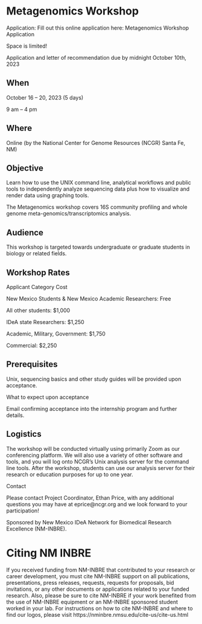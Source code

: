 
# Metagenomics Workshop

Application: Fill out this online application here: Metagenomics Workshop Application

Space is limited!

Application and letter of recommendation due by midnight October 10th, 2023


## When

October 16 – 20, 2023 (5 days)

9 am – 4 pm


## Where

Online (by the National Center for Genome Resources (NCGR) Santa Fe, NM)


## Objective

Learn how to use the UNIX command line, analytical workflows and public tools to independently analyze sequencing data plus how to visualize and render data using graphing tools.

The Metagenomics workshop covers 16S community profiling and whole genome meta-genomics/transcriptomics analysis.


## Audience


This workshop is targeted towards undergraduate or graduate students in biology or related fields.  


## Workshop Rates

Applicant Category Cost

New Mexico Students & New Mexico Academic Researchers:
Free

All other students:
$1,000

IDeA state Researchers:
$1,250

Academic, Military, Government:
$1,750

Commercial:
$2,250

## Prerequisites

Unix, sequencing basics and other study guides will be provided upon acceptance.

What to expect upon acceptance

Email confirming acceptance into the internship program and further details.

## Logistics

The workshop will be conducted virtually using primarily Zoom as our conferencing platform.  We will also use a variety of other software and tools, and you will log onto NCGR’s Unix analysis server for the command line tools.  After the workshop, students can use our analysis server for their research or education purposes for up to one year.

Contact

Please contact Project Coordinator, Ethan Price, with any additional questions you may have at eprice@ncgr.org and we look forward to your participation!

Sponsored by New Mexico IDeA Network for Biomedical Research Excellence (NM-INBRE).

# Citing NM INBRE

If you received funding from NM-INBRE that contributed to your research or career development, you must cite NM-INBRE support on all publications, presentations, press releases, requests, requests for proposals, bid invitations, or any other documents or applications related to your funded research. Also, please be sure to cite NM-INBRE if your work benefited from the use of NM-INBRE equipment or an NM-INBRE sponsored student worked in your lab. 
For instructions on how to cite NM-INBRE and where to find our logos, please visit https://nminbre.nmsu.edu/cite-us/cite-us.html


